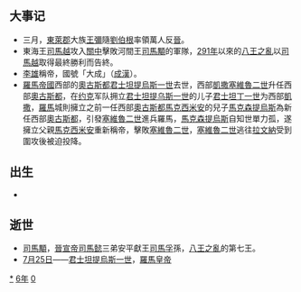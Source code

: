 {{yearTOC|306|西晋'''[[永兴_(晋惠帝)|永兴]]三年'''，'''[[光熙|光熙]]元年'''；成汉'''[[建兴_(李雄)|建兴]]三年'''，'''[[晏平_(年号)|晏平]]元年'''；前赵'''[[元熙_(劉淵)|元熙]]三年'''}}

== 大事记 ==
*三月，[[東萊郡|東萊郡]]大族[[王彌|王彌]]隨[[劉伯根|劉伯根]]率領萬人反[[晉|晉]]。
*東海王[[司馬越|司馬越]]攻入[[關中|關中]]擊敗河間王[[司馬顒|司馬顒]]的軍隊，[[291年|291年]]以來的[[八王之亂|八王之亂]]以[[司馬越|司馬越]]取得最終勝利而告終。
*[[李雄|李雄]]稱帝，國號「大成」（[[成漢|成漢]]）。
*[[羅馬帝國|羅馬帝國]]西部的[[奧古斯都|奧古斯都]][[君士坦提烏斯一世|君士坦提烏斯一世]]去世，西部[[凱撒_(頭銜)|凱撒]][[塞維魯二世|塞維魯二世]]升任西部[[奧古斯都|奧古斯都]]，在[[约克|约克]]军队拥立[[君士坦提乌斯一世|君士坦提乌斯一世]]的儿子[[君士坦丁一世|君士坦丁一世]]为西部[[凱撒_(頭銜)|凱撒]]，[[羅馬|羅馬]]城則擁立之前一任西部[[奧古斯都|奧古斯都]][[馬克西米安|馬克西米安]]的兒子[[馬克森提烏斯|馬克森提烏斯]]為新任西部[[奧古斯都|奧古斯都]]，引發[[塞維魯二世|塞維魯二世]]進兵羅馬，[[馬克森提烏斯|馬克森提烏斯]]自知世單力孤，遂擁立父親[[馬克西米安|馬克西米安]]重新稱帝，擊敗[[塞維魯二世|塞維魯二世]]，[[塞維魯二世|塞維魯二世]]逃往[[拉文納|拉文納]]受到圍攻後被迫投降。


== 出生 ==
*

== 逝世 ==
{{Wikisource year mention}}
*[[司馬顒|司馬顒]]，[[晉宣帝|晉宣帝]][[司馬懿|司馬懿]]三弟安平獻王[[司馬孚|司馬孚]]孫，[[八王之亂|八王之亂]]的第七王。
*[[7月25日|7月25日]]——[[君士坦提烏斯一世|君士坦提烏斯一世]]，[[羅馬皇帝|羅馬皇帝]]

[[Category:306年|*]]
[[Category:300年代|6年]]
[[Category:4世纪各年|0]]